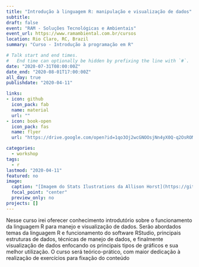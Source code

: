 ```yaml
---
title: "Introdução à linguagem R: manipulação e visualização de dados"
subtitle: 
draft: false
event: "RAM - Soluções Tecnológicas e Ambientais"
event_url: https://www.ramambiental.com.br/cursos
location: Rio Claro, RC, Brazil
summary: "Curso - Introdução à programação em R"

# Talk start and end times.
#   End time can optionally be hidden by prefixing the line with `#`.
date: "2020-07-31T08:00:00Z"
date_end: "2020-08-01T17:00:00Z"
all_day: true
publishdate: "2020-04-11"

links:
- icon: github
  icon_pack: fab
  name: material
  url: ""
- icon: book-open
  icon_pack: fas
  name: flyer
  url: "https://drive.google.com/open?id=1qo3Oj2wcGNOOsjNn4yX0Q-q2OsROMZfL"

categories:
  - workshop
tags:
  - r
lastmod: "2020-04-11"
featured: no
image:
  caption: "[Imagem do Stats Ilustrations da Allison Horst](https://github.com/allisonhorst/stats-illustrations)"
  focal_point: "center"
  preview_only: no
projects: []
---
```


Nesse curso irei oferecer conhecimento introdutório sobre o funcionamento da linguagem R para manejo e visualização de dados. Serão abordados temas da linguagem R e funcionamento do software RStudio, principais estruturas de dados, técnicas de manejo de dados, e finalmente visualização de dados enfocando os principais tipos de gráficos e sua melhor utilização. O curso será teórico-prático, com maior dedicação à realização de exercícios para fixação do conteúdo